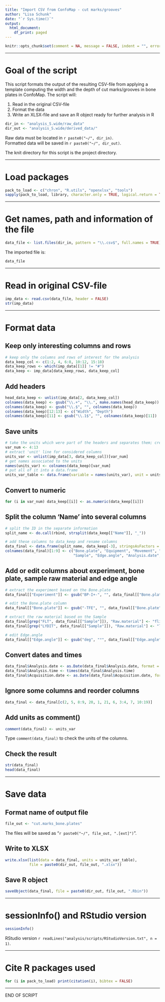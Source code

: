 ```yaml
---
title: "Import CSV from ConfoMap - cut marks/grooves"
author: "Lisa Schunk"
date: "`r Sys.time()`"
output:
  html_document:
    df_print: paged
---
```



```r
knitr::opts_chunk$set(comment = NA, message = FALSE, indent = "", error = TRUE)

```

---


# Goal of the script
This script formats the output of the resulting CSV-file from applying a template computing the width and the depth of cut marks/grooves in bone plates in ConfoMap.
The script will:

1. Read in the original CSV-file   
2. Format the data   
3. Write an XLSX-file and save an R object ready for further analysis in R 

```r
dir_in <- "analysis_S.wide/raw_data"
dir_out <- "analysis_S.wide/derived_data/"

```

Raw data must be located in `r paste0("~/", dir_in)`.  
Formatted data will be saved in `r paste0("~/", dir_out)`.

The knit directory for this script is the project directory.

---


# Load packages
```r
pack_to_load <- c("chron", "R.utils", "openxlsx", "tools")
sapply(pack_to_load, library, character.only = TRUE, logical.return = TRUE)

```


---


# Get names, path and information of the file 
```r
data_file <- list.files(dir_in, pattern = "\\.csv$", full.names = TRUE)

```


The imported file is:  
```r
data_file

```


---


# Read in original CSV-file
```r
imp_data <- read.csv(data_file, header = FALSE)
str(imp_data)

```


---


# Format data
## Keep only interesting columns and rows
```r
# keep only the columns and rows of interest for the analysis 
data_keep_col <- c(1:2, 4, 6:8, 10:12, 15:18)
data_keep_rows <- which(imp_data[[1]] != "#")
data_keep <- imp_data[data_keep_rows, data_keep_col]

```


## Add headers
```r
head_data_keep <- unlist(imp_data[2, data_keep_col]) 
colnames(data_keep) <- gsub("\\.+", "\\.", make.names(head_data_keep))
colnames(data_keep) <- gsub("\\.$", "", colnames(data_keep)) 
colnames(data_keep)[12:13] <- c("Width", "Depth")
colnames(data_keep)[11] <- gsub("\\.1$", "", colnames(data_keep)[11])

```


## Save units
```r
# take the units which were part of the headers and separates them; create a data frame
var_num <- 4:13
# extract 'unit' line for considered columns
units_var <- unlist(imp_data[3, data_keep_col])[var_num] 
# get names associated to the units
names(units_var) <- colnames(data_keep)[var_num] 
# put all of it into a data.frame
units_var_table <- data.frame(variable = names(units_var), unit = units_var) 

```


## Convert to numeric
```r
for (i in var_num) data_keep[[i]] <- as.numeric(data_keep[[i]])

```


## Split the column 'Name' into several columns
```r
# split the ID in the separate information 
split_name <- do.call(rbind, strsplit(data_keep[["Name"]], "_"))

# add these columns to data_keep and rename columns
data_final <- data.frame(split_name, data_keep[-3], stringsAsFactors = FALSE)
colnames(data_final)[1:9] <- c("Bone.plate", "Equipment", "Movement", "Strokes", "Acquisition.date",
                               "Sample", "Edge.angle", "Analysis.date", "Analysis.time")

```


## Add or edit columns about experiment, bone plate, sample raw material and edge angle
```r
# extract the experiment based on the Bone.plate
data_final[["Experiment"]] <- gsub("BP-I+-", "", data_final[["Bone.plate"]])

# edit the Bone.plate column
data_final[["Bone.plate"]] <- gsub("-TFE", "", data_final[["Bone.plate"]])

# extract the raw material based on the Sample
data_final[grep("FLT", data_final[["Sample"]]), "Raw.material"] <- "flint"
data_final[grep("LYDIT", data_final[["Sample"]]), "Raw.material"] <- "lydite"

# edit Edge.angle
data_final[["Edge.angle"]] <- gsub("deg", "°", data_final[["Edge.angle"]])

```


## Convert dates and times
```r
data_final$Analysis.date <- as.Date(data_final$Analysis.date, format = "%d.%m.%Y")
data_final$Analysis.time <- times(data_final$Analysis.time)
data_final$Acquisition.date <- as.Date(data_final$Acquisition.date, format = "%Y%m%d")

```


## Ignore some columns and reorder columns
```r
data_final <- data_final[c(2, 5, 8:9, 20, 1, 21, 6, 3:4, 7, 10:19)]

```


## Add units as comment()
```r
comment(data_final) <- units_var

```

Type `comment(data_final)` to check the units of the columns.


## Check the result
```r
str(data_final)
head(data_final)

```


---


# Save data
## Format name of output file
```r
file_out <- "cut.marks_bone.plates"

```
The files will be saved as "`r paste0("~/", file_out, ".[ext]")`".


## Write to XLSX
```r
write.xlsx(list(data = data_final, units = units_var_table), 
           file = paste0(dir_out, file_out, ".xlsx"))

```


## Save R object
```r
saveObject(data_final, file = paste0(dir_out, file_out, ".Rbin"))

```

---

# sessionInfo() and RStudio version

```r
sessionInfo()
```

RStudio version `r readLines("analysis/scripts/RStudioVersion.txt", n = 1)`.


---

# Cite R packages used
```r
for (i in pack_to_load) print(citation(i), bibtex = FALSE)

```


---


END OF SCRIPT
